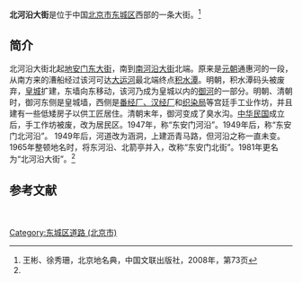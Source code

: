 {{Coord|39.91746|116.40032|type:landmark_region:CN-11_source:GoogleMaps|display=title}}
{{Infobox China Road
|路牌类型 = Beijing
|道路方向 = NS
|中文道路名称 = 北河沿大街
|道路名称拼音 = BEIHEYAN DAJIE
|图片 =File:北京中法大学.jpg
|图片说明 = 近处是北河沿大街，远处楼房是[[东黄城根北街|东黄城根北街]]东侧的[[中法大学|原中法大学]]，中间绿地是[[皇城根遗址公园|皇城根遗址公园]]
|道路属性 = 
|道路总长度 = 
|车速限制 = 
|行车线数量 = 
|所在地区 = [[北京市|北京市]][[东城区_(北京市)|东城区]]
|起点 =[[地安门东大街|地安门东大街]]
|终点 =[[南河沿大街|南河沿大街]]
|路段主要建筑 =[[中华人民共和国民政部|中华人民共和国民政部]]<br>[[中华人民共和国最高人民检察院|中华人民共和国最高人民检察院]]<br>[[北京市第六十五中学|北京市第六十五中学]]<br>[[中华全国工商业联合会|中华全国工商业联合会]]<br>[[皇城根遗址公园|皇城根遗址公园]]
}}

'''北河沿大街'''是位于中国[[北京市|北京市]][[东城区_(北京市)|东城区]]西部的一条大街。<ref name=bjdmd>王彬、徐秀珊，北京地名典，中国文联出版社，2008年，第73页</ref>

==简介==
北河沿大街北起[[地安门东大街|地安门东大街]]，南到[[南河沿大街|南河沿大街]]北端。原来是[[元朝|元朝]]通惠河的一段，从南方来的漕船经过该河可达[[大运河|大运河]]最北端终点[[积水潭|积水潭]]。明朝，积水潭码头被废弃，[[北京皇城|皇城]]扩建，东墙向东移动，该河乃成为皇城以内的[[御河|御河]]的一部分。明朝、清朝时，御河东侧是皇城墙，西侧是[[番经厂、汉经厂|番经厂、汉经厂]]和[[织染局|织染局]]等宫廷手工业作坊，并且建有一些低矮房子以供工匠居住。清朝末年，御河变成了臭水沟。[[中华民国|中华民国]]成立后，手工作坊被废，改为居民区。1947年，称“东安门河沿”。1949年后，称“东安门北河沿”。 1949年后，河道改为涵洞，上建沥青马路，但河沿之称一直未变。1965年整顿地名时，将东河沿、北箭亭并入，改称“东安门北街”。1981年更名为“北河沿大街”。<ref name=bjdmd/>

==参考文献==
{{reflist}}

[[Category:东城区道路_(北京市)|Category:东城区道路 (北京市)]]　